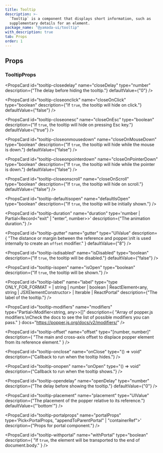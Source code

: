 ```yaml
---
title: Tooltip
description: >-
  `Tooltip` is a component that displays short information, such as
  supplementary details for an element.
package_name: "@yamada-ui/tooltip"
with_description: true
tab: Props
order: 1
---
```


## Props

### TooltipProps

<PropsCard
  id="tooltip-as"
  name="as"
  type='"symbol" | "object" | "clipPath" | "filter" | "mask" | "marker" | "text" | "g" | "p" | "big" | "link" | "small" | "sub" | "sup" | "style" | "animate" | "div" | "a" | "abbr" | "address" | ... 148 more ... | "textPath"'
/>

<PropsCard
  id="tooltip-closedelay"
  name="closeDelay"
  type="number"
  description={"The delay before hiding the tooltip."}
  defaultValue={"0"}
/>

<PropsCard
  id="tooltip-closeonclick"
  name="closeOnClick"
  type="boolean"
  description={"If `true`, the tooltip will hide on click."}
  defaultValue={"false"}
/>

<PropsCard
  id="tooltip-closeonesc"
  name="closeOnEsc"
  type="boolean"
  description={"If `true`, the tooltip will hide on pressing Esc key."}
  defaultValue={"true"}
/>

<PropsCard
  id="tooltip-closeonmousedown"
  name="closeOnMouseDown"
  type="boolean"
  description={"If `true`, the tooltip will hide while the mouse is down."}
  defaultValue={"false"}
/>

<PropsCard
  id="tooltip-closeonpointerdown"
  name="closeOnPointerDown"
  type="boolean"
  description={"If `true`, the tooltip will hide while the pointer is down."}
  defaultValue={"false"}
/>

<PropsCard
  id="tooltip-closeonscroll"
  name="closeOnScroll"
  type="boolean"
  description={"If `true`, the tooltip will hide on scroll."}
  defaultValue={"false"}
/>

<PropsCard
  id="tooltip-defaultisopen"
  name="defaultIsOpen"
  type="boolean"
  description={"If `true`, the tooltip will be initially shown."}
/>

<PropsCard
  id="tooltip-duration"
  name="duration"
  type='number | Partial<Record<"exit" | "enter", number>>'
  description={"The animation duration."}
/>

<PropsCard
  id="tooltip-gutter"
  name="gutter"
  type="UIValue<number>"
  description={
    "The distance or margin between the reference and popper.\nIt is used internally to create an `offset` modifier."
  }
  defaultValue={"8"}
/>

<PropsCard
  id="tooltip-isdisabled"
  name="isDisabled"
  type="boolean"
  description={"If `true`, the tooltip will be disabled."}
  defaultValue={"false"}
/>

<PropsCard
  id="tooltip-isopen"
  name="isOpen"
  type="boolean"
  description={"If `true`, the tooltip will be shown."}
/>

<PropsCard
  id="tooltip-label"
  name="label"
  type="type ONLY_FOR_FORMAT =
  | string
  | number
  | boolean
  | ReactElement<any, string | JSXElementConstructor<any>>
  | Iterable<ReactNode>
  | ReactPortal"
  description={"The label of the tooltip."}
/>

<PropsCard
  id="tooltip-modifiers"
  name="modifiers"
  type="Partial<Modifier<string, any>>[]"
  description={
    "Array of popper.js modifiers.\nCheck the docs to see the list of possible modifiers you can pass."
  }
  docs="https://popper.js.org/docs/v2/modifiers/"
/>

<PropsCard
  id="tooltip-offset"
  name="offset"
  type="[number, number]"
  description={
    "The main and cross-axis offset to displace popper element from its reference element."
  }
/>

<PropsCard
  id="tooltip-onclose"
  name="onClose"
  type="() => void"
  description={"Callback to run when the tooltip hides."}
/>

<PropsCard
  id="tooltip-onopen"
  name="onOpen"
  type="() => void"
  description={"Callback to run when the tooltip shows."}
/>

<PropsCard
  id="tooltip-opendelay"
  name="openDelay"
  type="number"
  description={"The delay before showing the tooltip."}
  defaultValue={"0"}
/>

<PropsCard
  id="tooltip-placement"
  name="placement"
  type="UIValue<Placement>"
  description={"The placement of the popper relative to its reference."}
  defaultValue={"'bottom'"}
/>

<PropsCard
  id="tooltip-portalprops"
  name="portalProps"
  type='Pick<PortalProps,
  "appendToParentPortal" | "containerRef">'
  description={"Props for portal component."}
/>

<PropsCard
  id="tooltip-withportal"
  name="withPortal"
  type="boolean"
  description={
    "If `true`, the element will be transported to the end of document.body."
  }
/>
